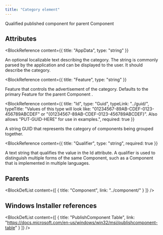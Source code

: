 ```yaml
---
title: "Category element"
---
```



Qualified published component for parent Component


## Attributes

<BlockWrapper>

  <BlockReference
    content={{
      title: "AppData",
      type: "string"
    }}
  >
  An optional localizable text describing the category. The string is commonly parsed by the application and can be displayed to the user. It should describe the category.
  </BlockReference>

  <BlockReference
    content={{
      title: "Feature",
      type: "string"
    }}
  >
  Feature that controls the advertisement of the category. Defaults to the primary Feature for the parent Component .
  </BlockReference>

  <BlockReference
    content={{
      title: "Id",
      type: "Guid",
      typeLink: "../guid/",
      typeTitle: "Values of this type will look like: \"01234567-89AB-CDEF-0123-456789ABCDEF\" or \"{01234567-89AB-CDEF-0123-456789ABCDEF}\". Also allows \"PUT-GUID-HERE\" for use in examples.",
      required: true
    }}
  >
  A string GUID that represents the category of components being grouped together.
  </BlockReference>

  <BlockReference
    content={{
      title: "Qualifier",
      type: "string",
      required: true
    }}
  >
  A text string that qualifies the value in the Id attribute. A qualifier is used to distinguish multiple forms of the same Component, such as a Component that is implemented in multiple languages.
  </BlockReference>

</BlockWrapper>


## Parents

<BlockDefList content={[
    {
      title: "Component",
      link: "../component/"
    }
  ]}
/>

## Windows Installer references

<BlockDefList content={[
    {
      title: "PublishComponent Table",
      link: "https://docs.microsoft.com/en-us/windows/win32/msi/publishcomponent-table"
    }
  ]}
/>
